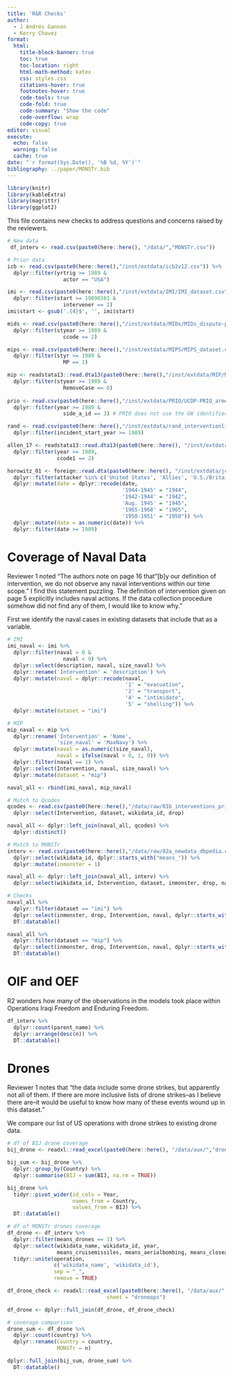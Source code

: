 ```yaml
---
title: 'R&R Checks'
author:
  - J Andrés Gannon
  - Kerry Chavez
format:
  html:
    title-block-banner: true
    toc: true
    toc-location: right
    html-math-method: katex
    css: styles.css
    citations-hover: true
    footnotes-hover: true
    code-tools: true
    code-fold: true
    code-summary: "Show the code"
    code-overflow: wrap
    code-copy: true
editor: visual
execute:
  echo: false
  warning: false
  cache: true
date: "`r format(Sys.Date(), '%B %d, %Y')`"
bibliography: ../paper/MONSTr.bib
---
```


```r
library(knitr)
library(kableExtra)
library(magrittr)
library(ggplot2)
```

This file contains new checks to address questions and concerns raised by the reviewers.

```r
# New data
 df_interv <- read.csv(paste0(here::here(), "/data/","MONSTr.csv"))

# Prior data
icb <- read.csv(paste0(here::here(),"/inst/extdata/icb2v12.csv")) %>%
  dplyr::filter(yrtrig >= 1989 &
                  actor == "USA")

imi <- read.csv(paste0(here::here(),"/inst/extdata/IMI/IMI_dataset.csv")) %>%
  dplyr::filter(start >= 19890101 &
                  intervener == 2)
imi$start <- gsub('.{4}$', '', imi$start)

mids <- read.csv(paste0(here::here(),"/inst/extdata/MIDs/MIDs_dispute-participants.csv")) %>%
  dplyr::filter(styear >= 1989 &
                  ccode == 2)

mips <- read.csv(paste0(here::here(),"/inst/extdata/MIPS/MIPS_dataset.csv")) %>%
  dplyr::filter(styr >= 1989 &
                  MP == 2)

mip <- readstata13::read.dta13(paste0(here::here(),"/inst/extdata/MIP/MIPDataKushiToft.dta")) %>%
  dplyr::filter(styear >= 1989 &
                  RemoveCase == 0)
  
prio <- read.csv(paste0(here::here(),"/inst/extdata/PRIO/UCDP-PRIO_armed_conflict_dataset.csv")) %>%
  dplyr::filter(year >= 1989 &
                  side_a_id == 3) # PRIO does not use the GW identifier. It is confirmed that this refers to the USA

rand <- read.csv(paste0(here::here(),"/inst/extdata/rand_interventionlist.csv")) %>%
  dplyr::filter(incident_start_year >= 1989)

allen_17 <- readstata13::read.dta13(paste0(here::here(), "/inst/extdata/AllenMtzMachainAerialBombingData2016CMPS.dta")) %>%
  dplyr::filter(year >= 1989,
                ccode1 == 2)

horowitz_01 <- foreign::read.dta(paste0(here::here(), "/inst/extdata/jcr01.dta")) %>%
  dplyr::filter(attacker %in% c('United States', 'Allies', 'U.S./Britain', 'NATO', 'US')) %>%
  dplyr::mutate(date = dplyr::recode(date,
                                     '1944-1945' = "1944",
                                     '1942-1944' = "1942",
                                     'Aug. 1945' = "1945",
                                     '1965-1968' = "1965",
                                     '1950-1951' = "1950")) %>%
  dplyr::mutate(date = as.numeric(date)) %>%
  dplyr::filter(date >= 1989)
```

# Coverage of Naval Data

Reviewer 1 noted "The authors note on page 16 that"\[b\]y our definition of intervention, we do not observe any naval interventions within our time scope." I find this statement puzzling. The definition of intervention given on page 5 explicitly includes naval actions. If the data collection procedure somehow did not find any of them, I would like to know why."

First we identify the naval cases in existing datasets that include that as a variable.

```r
# IMI
imi_naval <- imi %>%
  dplyr::filter(naval > 0 &
                  naval < 9) %>%
  dplyr::select(description, naval, size_naval) %>%
  dplyr::rename('Intervention' = 'description') %>%
  dplyr::mutate(naval = dplyr::recode(naval,
                                      '1' = "evacuation",
                                      '2' = "transport",
                                      '4' = "intimidate",
                                      '5' = "shelling")) %>%
  dplyr::mutate(dataset = "imi")

# MIP
mip_naval <- mip %>%
  dplyr::rename('Intervention' = 'Name',
                'size_naval' = 'MaxNavy') %>%
  dplyr::mutate(naval = as.numeric(size_naval),
                naval = ifelse(naval > 0, 1, 0)) %>%
  dplyr::filter(naval == 1) %>%
  dplyr::select(Intervention, naval, size_naval) %>%
  dplyr::mutate(dataset = "mip")

naval_all <- rbind(imi_naval, mip_naval)

# Match to Qcodes
qcodes <- read.csv(paste0(here::here(),"/data/raw/01b_interventions_priordata_postcoding.csv")) %>%
  dplyr::select(Intervention, dataset, wikidata_id, drop)

naval_all <- dplyr::left_join(naval_all, qcodes) %>%
  dplyr::distinct()

# Match to MONSTr
interv <- read.csv(paste0(here::here(),"/data/raw/02a_newdata_dbpedia.csv")) %>%
  dplyr::select(wikidata_id, dplyr::starts_with("means_")) %>%
  dplyr::mutate(inmonster = 1)

naval_all <- dplyr::left_join(naval_all, interv) %>%
  dplyr::select(wikidata_id, Intervention, dataset, inmonster, drop, naval, size_naval, dplyr::starts_with("means_"))

# Checks
naval_all %>%
  dplyr::filter(dataset == "imi") %>%
  dplyr::select(inmonster, drop, Intervention, naval, dplyr::starts_with("means_")) %>%
  DT::datatable()

naval_all %>%
  dplyr::filter(dataset == "mip") %>%
  dplyr::select(inmonster, drop, Intervention, naval, dplyr::starts_with("means_")) %>%
  DT::datatable()
```

# OIF and OEF

R2 wonders how many of the observations in the models took place within Operations Iraqi Freedom and Enduring Freedom.

```r
df_interv %>%
  dplyr::count(parent_name) %>%
  dplyr::arrange(desc(n)) %>%
  DT::datatable()
```

# Drones

Reviewer 1 notes that "the data include some drone strikes, but apparently not all of them. If there are more inclusive lists of drone strikes--as I believe there are--it would be useful to know how many of these events wound up in this dataset."

We compare our list of US operations with drone strikes to existing drone data.

```r
# df of BIJ drone coverage
bij_drone <- readxl::read_excel(paste0(here::here(), "/data/aux/","drone_checks.xlsx"), sheet = "comparison")

bij_sum <- bij_drone %>%
  dplyr::group_by(Country) %>%
  dplyr::summarise(BIJ = sum(BIJ, na.rm = TRUE))

bij_drone %>%
  tidyr::pivot_wider(id_cols = Year,
                     names_from = Country,
                     values_from = BIJ) %>%
  DT::datatable()

# df of MONSTr drones coverage
df_drone <- df_interv %>%
  dplyr::filter(means_drones == 1) %>%
  dplyr::select(wikidata_name, wikidata_id, year, 
                means_cruisemissiles, means_aerialbombing, means_closeairsupport, means_groundtroops, means_paramilitary) %>%
  tidyr::unite(operation,
               c('wikidata_name', 'wikidata_id'),
               sep = "_",
               remove = TRUE)

df_drone_check <- readxl::read_excel(paste0(here::here(), "/data/aux/","drone_checks.xlsx"),
                                sheet = "droneops")

df_drone <- dplyr::full_join(df_drone, df_drone_check)

# coverage comparison
drone_sum <- df_drone %>%
  dplyr::count(country) %>%
  dplyr::rename(Country = country,
                MONSTr = n)

dplyr::full_join(bij_sum, drone_sum) %>%
  DT::datatable()
```
